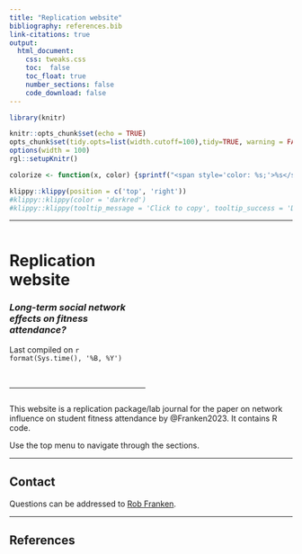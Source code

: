 ```yaml
---
title: "Replication website"
bibliography: references.bib
link-citations: true
output: 
  html_document:
    css: tweaks.css
    toc:  false
    toc_float: true
    number_sections: false
    code_download: false
---
```



```r
library(knitr)

knitr::opts_chunk$set(echo = TRUE)
opts_chunk$set(tidy.opts=list(width.cutoff=100),tidy=TRUE, warning = FALSE, message = FALSE,comment = "#>", cache=TRUE, class.source=c("test"), class.output=c("test2"))
options(width = 100)
rgl::setupKnitr()

colorize <- function(x, color) {sprintf("<span style='color: %s;'>%s</span>", color, x) }
```

```r
klippy::klippy(position = c('top', 'right'))
#klippy::klippy(color = 'darkred')
#klippy::klippy(tooltip_message = 'Click to copy', tooltip_success = 'Done')
```




----

:::::::::::::: {.columns}
::: {.column width="50%"}

# **Replication website**
### *Long-term social network effects on fitness attendance?*
Last compiled on `r format(Sys.time(), '%B, %Y')`

<br>

----
  

:::
::: {.column width="50%"}


:::
::::::::::::::

This website is a replication package/lab journal for the paper on network influence on student fitness attendance by @Franken2023. It contains R code.

Use the top menu to navigate through the sections.


<!--
Click <a href="https://netchange.netlify.app/codebook.pdf" target="_blank">here</a> to load the codebook.
-->

----

## Contact  

Questions can be addressed to <a href="mailto:rob.franken@ru.nl">Rob Franken</a>.

  
----

## References






